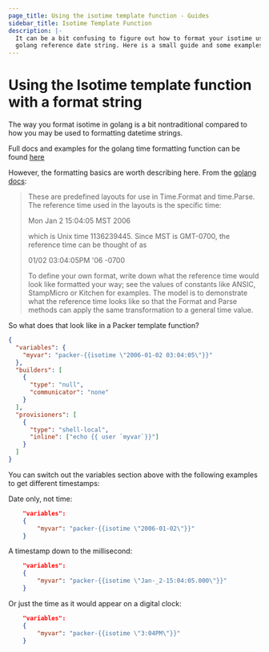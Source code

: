 ```yaml
---
page_title: Using the isotime template function - Guides
sidebar_title: Isotime Template Function
description: |-
  It can be a bit confusing to figure out how to format your isotime using the
  golang reference date string. Here is a small guide and some examples.
---
```


# Using the Isotime template function with a format string

The way you format isotime in golang is a bit nontraditional compared to how
you may be used to formatting datetime strings.

Full docs and examples for the golang time formatting function can be found
[here](https://golang.org/pkg/time/#example_Time_Format)

However, the formatting basics are worth describing here. From the [golang docs](https://golang.org/pkg/time/#pkg-constants):

> These are predefined layouts for use in Time.Format and time.Parse. The
> reference time used in the layouts is the specific time:
>
> Mon Jan 2 15:04:05 MST 2006
>
> which is Unix time 1136239445. Since MST is GMT-0700, the reference time
> can be thought of as
>
> 01/02 03:04:05PM '06 -0700
>
> To define your own format, write down what the reference time would look like
> formatted your way; see the values of constants like ANSIC, StampMicro or
> Kitchen for examples. The model is to demonstrate what the reference time
> looks like so that the Format and Parse methods can apply the same
> transformation to a general time value.

So what does that look like in a Packer template function?

```json
{
  "variables": {
    "myvar": "packer-{{isotime \"2006-01-02 03:04:05\"}}"
  },
  "builders": [
    {
      "type": "null",
      "communicator": "none"
    }
  ],
  "provisioners": [
    {
      "type": "shell-local",
      "inline": ["echo {{ user `myvar`}}"]
    }
  ]
}
```

You can switch out the variables section above with the following examples to
get different timestamps:

Date only, not time:

```json
	"variables":
	{
		"myvar": "packer-{{isotime \"2006-01-02\"}}"
	}
```

A timestamp down to the millisecond:

```json
	"variables":
	{
		"myvar": "packer-{{isotime \"Jan-_2-15:04:05.000\"}}"
	}
```

Or just the time as it would appear on a digital clock:

```json
	"variables":
	{
		"myvar": "packer-{{isotime \"3:04PM\"}}"
	}
```
